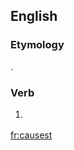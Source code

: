 ==English==

===Etymology===
{{suffix|cause|est|lang=en}}.

===Verb===
{{head|en}}

# {{context|archaic|lang=en}} {{en-archaic second-person singular of|cause|lang=en}}

[[fr:causest]]